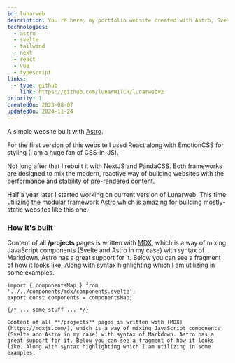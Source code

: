 ```yaml
---
id: lunarweb
description: You're here, my portfolio website created with Astro, Svelte and Tailwind. Previous versions used NextJS, and Panda CSS among others.
technologies:
  - astro
  - svelte
  - tailwind
  - next
  - react
  - vue
  - typescript
links:
  - type: github
    link: https://github.com/lunarW1TCH/lunarwebv2
priority: 1
createdOn: 2023-08-07
updatedOn: 2024-11-24
---
```



A simple website built with [Astro](https://astro.build/).

For the first version of this website I used React along with EmotionCSS for styling (I am a huge fan of CSS-in-JS).

Not long after that I rebuilt it with NextJS and PandaCSS. Both frameworks are designed to mix the modern, reactive way of building websites with the performance and stability of pre-rendered content.

Half a year later I started working on current version of Lunarweb. This time utilizing
the modular framework Astro which is amazing for building mostly-static websites
like this one.

### How it's built

Content of all **/projects** pages is written with [MDX](https://mdxjs.com/), which is a way of mixing JavaScript components (Svelte and Astro in my case) with syntax of Markdown. Astro has a great support for it. Below you can see a fragment of how it looks like. Along with syntax highlighting which I am utilizing in some examples.

```mdx
import { componentsMap } from '../../components/mdx/components.svelte';
export const components = componentsMap;

{/* ... some stuff ... */}

Content of all **/projects** pages is written with [MDX](https://mdxjs.com/), which is a way of mixing JavaScript components (Svelte and Astro in my case) with syntax of Markdown. Astro has a great support for it. Below you can see a fragment of how it looks like. Along with syntax highlighting which I am utilizing in some examples.
```
